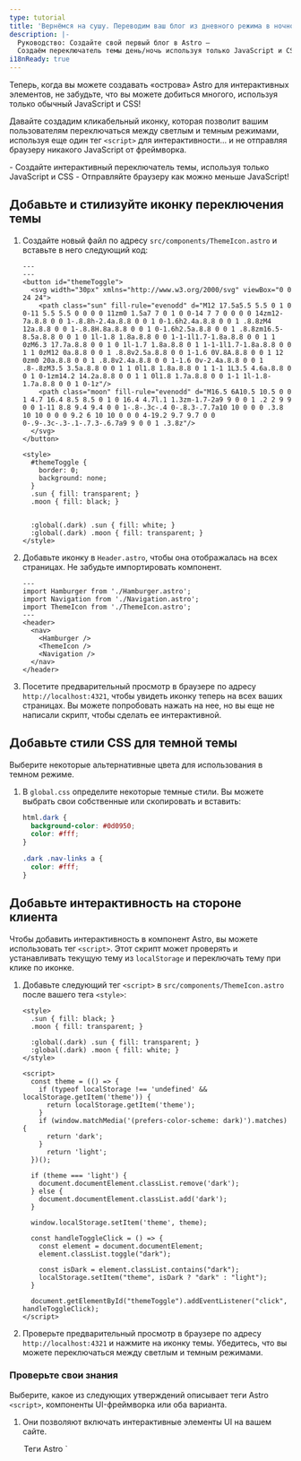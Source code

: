 ```yaml
---
type: tutorial
title: 'Вернёмся на сушу. Переводим ваш блог из дневного режима в ночной, без необходимости острова!'
description: |-
  Руководство: Создайте свой первый блог в Astro —
  Создаём переключатель темы день/ночь используя только JavaScript и CSS
i18nReady: true
---
```




Теперь, когда вы можете создавать «острова» Astro для интерактивных элементов, не забудьте, что вы можете добиться многого, используя только обычный JavaScript и CSS!

Давайте создадим кликабельный иконку, которая позволит вашим пользователям переключаться между светлым и темным режимами, используя еще один тег `<script>` для интерактивности... и не отправляя браузеру никакого JavaScript от фреймворка.

<PreCheck>
  - Создайте интерактивный переключатель темы, используя только JavaScript и CSS
  - Отправляйте браузеру как можно меньше JavaScript!
</PreCheck>

## Добавьте и стилизуйте иконку переключения темы

1. Создайте новый файл по адресу `src/components/ThemeIcon.astro` и вставьте в него следующий код:

    ```astro title="src/components/ThemeIcon.astro"
    ---
    ---
    <button id="themeToggle">
      <svg width="30px" xmlns="http://www.w3.org/2000/svg" viewBox="0 0 24 24">
        <path class="sun" fill-rule="evenodd" d="M12 17.5a5.5 5.5 0 1 0 0-11 5.5 5.5 0 0 0 0 11zm0 1.5a7 7 0 1 0 0-14 7 7 0 0 0 0 14zm12-7a.8.8 0 0 1-.8.8h-2.4a.8.8 0 0 1 0-1.6h2.4a.8.8 0 0 1 .8.8zM4 12a.8.8 0 0 1-.8.8H.8a.8.8 0 0 1 0-1.6h2.5a.8.8 0 0 1 .8.8zm16.5-8.5a.8.8 0 0 1 0 1l-1.8 1.8a.8.8 0 0 1-1-1l1.7-1.8a.8.8 0 0 1 1 0zM6.3 17.7a.8.8 0 0 1 0 1l-1.7 1.8a.8.8 0 1 1-1-1l1.7-1.8a.8.8 0 0 1 1 0zM12 0a.8.8 0 0 1 .8.8v2.5a.8.8 0 0 1-1.6 0V.8A.8.8 0 0 1 12 0zm0 20a.8.8 0 0 1 .8.8v2.4a.8.8 0 0 1-1.6 0v-2.4a.8.8 0 0 1 .8-.8zM3.5 3.5a.8.8 0 0 1 1 0l1.8 1.8a.8.8 0 1 1-1 1L3.5 4.6a.8.8 0 0 1 0-1zm14.2 14.2a.8.8 0 0 1 1 0l1.8 1.7a.8.8 0 0 1-1 1l-1.8-1.7a.8.8 0 0 1 0-1z"/>
        <path class="moon" fill-rule="evenodd" d="M16.5 6A10.5 10.5 0 0 1 4.7 16.4 8.5 8.5 0 1 0 16.4 4.7l.1 1.3zm-1.7-2a9 9 0 0 1 .2 2 9 9 0 0 1-11 8.8 9.4 9.4 0 0 1-.8-.3c-.4 0-.8.3-.7.7a10 10 0 0 0 .3.8 10 10 0 0 0 9.2 6 10 10 0 0 0 4-19.2 9.7 9.7 0 0 0-.9-.3c-.3-.1-.7.3-.6.7a9 9 0 0 1 .3.8z"/>
      </svg>
    </button>

    <style>
      #themeToggle {
        border: 0;
        background: none;
      }
      .sun { fill: transparent; }
      .moon { fill: black; }
      

      :global(.dark) .sun { fill: white; }
      :global(.dark) .moon { fill: transparent; }
    </style>
    ```

2. Добавьте иконку в `Header.astro`, чтобы она отображалась на всех страницах. Не забудьте импортировать компонент.

    ```astro title="src/components/Header.astro" ins={4,9}
    ---
    import Hamburger from './Hamburger.astro';
    import Navigation from './Navigation.astro';
    import ThemeIcon from './ThemeIcon.astro';
    ---
    <header>
      <nav>
        <Hamburger />
        <ThemeIcon />
        <Navigation />
      </nav>
    </header>
    ```

3. Посетите предварительный просмотр в браузере по адресу `http://localhost:4321`, чтобы увидеть иконку теперь на всех ваших страницах. Вы можете попробовать нажать на нее, но вы еще не написали скрипт, чтобы сделать ее интерактивной.

## Добавьте стили CSS для темной темы

Выберите некоторые альтернативные цвета для использования в темном режиме.

1. В `global.css` определите некоторые темные стили. Вы можете выбрать свои собственные или скопировать и вставить:

    ```css title="src/styles/global.css"
    html.dark {
      background-color: #0d0950;
      color: #fff;
    }

    .dark .nav-links a {
      color: #fff;
    }
    ```

## Добавьте интерактивность на стороне клиента

Чтобы добавить интерактивность в компонент Astro, вы можете использовать тег `<script>`. Этот скрипт может проверять и устанавливать текущую тему из `localStorage` и переключать тему при клике по иконке.

1. Добавьте следующий тег `<script>` в `src/components/ThemeIcon.astro` после вашего тега `<style>`:

    ```astro title="src/components/ThemeIcon.astro" ins={9-37}
    <style>
      .sun { fill: black; }
      .moon { fill: transparent; }

      :global(.dark) .sun { fill: transparent; }
      :global(.dark) .moon { fill: white; }
    </style>

    <script>
      const theme = (() => {
        if (typeof localStorage !== 'undefined' && localStorage.getItem('theme')) {
          return localStorage.getItem('theme');
        }
        if (window.matchMedia('(prefers-color-scheme: dark)').matches) {
          return 'dark';
        }
          return 'light';
      })();

      if (theme === 'light') {
        document.documentElement.classList.remove('dark');
      } else {
        document.documentElement.classList.add('dark');
      }

      window.localStorage.setItem('theme', theme);

      const handleToggleClick = () => {
        const element = document.documentElement;
        element.classList.toggle("dark");

        const isDark = element.classList.contains("dark");
        localStorage.setItem("theme", isDark ? "dark" : "light");
      }

      document.getElementById("themeToggle").addEventListener("click", handleToggleClick);
    </script>
    ```

2. Проверьте предварительный просмотр в браузере по адресу `http://localhost:4321` и нажмите на иконку темы. Убедитесь, что вы можете переключаться между светлым и темным режимами.



<Box icon="question-mark">

### Проверьте свои знания

Выберите, какое из следующих утверждений описывает теги Astro `<script>`, компоненты UI-фреймворка или оба варианта.

1. Они позволяют включать интерактивные элементы UI на вашем сайте.

    <MultipleChoice>
      <Option>
        Теги Astro `<script>`
      </Option>
      <Option>
        Компоненты UI-фреймворка
      </Option>
      <Option isCorrect>
        Оба варианта
      </Option>
    </MultipleChoice>

2. Они создают статические элементы на вашем сайте, если вы не включаете `client:`, чтобы отправить их JavaScript клиенту и запустить в браузере.

    <MultipleChoice>
      <Option>
        Теги Astro `<script>`
      </Option>
      <Option isCorrect>
        Компоненты UI-фреймворка
      </Option>
      <Option>
        Оба варианта
      </Option>
    </MultipleChoice>

3. Они позволяют вам «попробовать» новый фреймворк, не требуя от вас начала совершенно нового проекта с использованием этого стека технологий.

    <MultipleChoice>
      <Option>
        Теги Astro `<script>`
      </Option>
      <Option isCorrect>
        Компоненты UI-фреймворка
      </Option>
      <Option>
        Оба варианта
      </Option>
    </MultipleChoice>

4. Они позволяют вам повторно использовать написанный вами код в других фреймворках, и вы часто можете просто вставить их прямо на свой сайт.

    <MultipleChoice>
      <Option>
        Теги Astro `<script>`
      </Option>
      <Option isCorrect>
        Компоненты UI-фреймворка
      </Option>
      <Option>
        Оба варианта
      </Option>
    </MultipleChoice>

5. Они позволяют вам добавлять интерактивность, не требуя знания или изучения других фреймворков JavaScript.

    <MultipleChoice>
      <Option isCorrect>
        Теги Astro `<script>`
      </Option>
      <Option>
        Компоненты UI-фреймворка
      </Option>
      <Option>
        Оба варианта
      </Option>
    </MultipleChoice>
</Box>

<Box icon="check-list">

## Чек-лист

<Checklist>
- [ ] Я могу использовать JavaScript для интерактивности, когда не хочу добавлять фреймворк.
</Checklist>
</Box>

### Ресурсы

- [Клиентский `<script>` в Astro](/ru/guides/client-side-scripts/)
